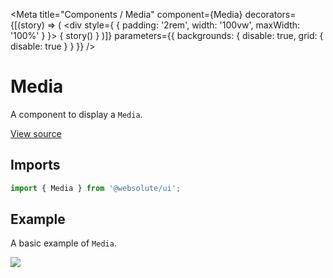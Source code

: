 
<Meta
  title="Components / Media"
  component={Media}
  decorators={[(story) => (
    <div style={ { padding: '2rem', width: '100vw', maxWidth: '100%' } }>
      { story() }
    </div>
  )]}
  parameters={{ backgrounds: { disable: true, grid: { disable: true } } }}
/>

# Media

A component to display a `Media`.

[View source](https://github.com/actarian/turbo-mono/tree/main/packages/ui/src/components/media)

## Imports

```js
import { Media } from '@websolute/ui';
```

## Example

A basic example of `Media`.

<Canvas>
  <Story name="Media">
    <Media width="320px">
      <img src={'https://picsum.photos/640/480'} />
    </Media>
  </Story>
</Canvas>
